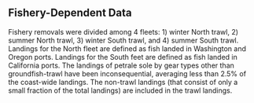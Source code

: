 ## Fishery-Dependent Data
Fishery removals were divided among 4 fleets: 1) winter North trawl, 2) summer North trawl, 3) winter South trawl, and 4) summer South trawl. Landings for the North fleet are defined as fish landed in Washington and Oregon ports. Landings for the South feet are defined as fish landed in California ports. The landings of petrale sole by gear types other than groundfish-trawl have been inconsequential, averaging less than 2.5% of the coast-wide landings. The non-trawl landings (that consist of only a small fraction of the total landings) are included in the trawl landings.